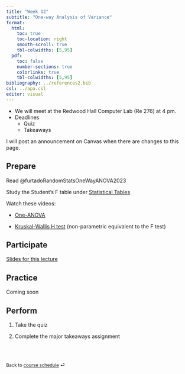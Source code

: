 ```yaml
---
title: "Week 12"
subtitle: "One-way Analysis of Variance"
format: 
  html:
    toc: true
    toc-location: right
    smooth-scroll: true
    tbl-colwidths: [5,95]
  pdf:
    toc: false
    number-sections: true
    colorlinks: true
    tbl-colwidths: [5,95]
bibliography: ../references2.bib
csl: ../apa.csl
editor: visual
---
```


::: callout-important
-   We will meet at the Redwood Hall Computer Lab (Re 276) at 4 pm.
-   Deadlines
    -   Quiz
    -   Takeaways
:::

::: callout-note
I will post an announcement on Canvas when there are changes to this page.
:::

## Prepare

Read @furtadoRandomStatsOneWayANOVA2023

Study the Student's F table under [Statistical Tables](../supplemental/tables.qmd)

Watch these videos:

-   [One-ANOVA](https://youtu.be/TJoJTVgDyqY?list=PLkk92zzyru5OAtc_ItUubaSSq6S_TGfRn)

-   [Kruskal-Wallis H test](https://youtu.be/qfs6T311_88?list=PLkk92zzyru5OAtc_ItUubaSSq6S_TGfRn) (non-parametric equivalent to the F test)

## Participate

[Slides for this lecture](../slides/lec-10.qmd)

## Practice

Coming soon

## Perform

1.  Take the quiz

2.  Complete the major takeaways assignment

<br><br>

::: {style="font-size: 0.875em;"}
Back to [course schedule](/ "Course schedule") ⏎
:::
